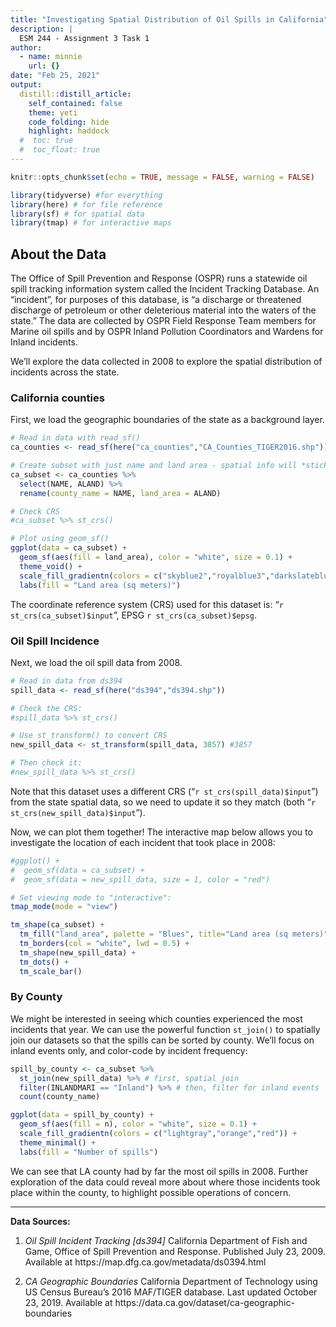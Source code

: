 ```yaml
---
title: "Investigating Spatial Distribution of Oil Spills in California"
description: |
  ESM 244 - Assignment 3 Task 1
author:
  - name: minnie
    url: {}
date: "Feb 25, 2021"
output:
  distill::distill_article:
    self_contained: false
    theme: yeti
    code_folding: hide
    highlight: haddock
  #  toc: true
  #  toc_float: true
---
```




```r
knitr::opts_chunk$set(echo = TRUE, message = FALSE, warning = FALSE)

library(tidyverse) #for everything
library(here) # for file reference
library(sf) # for spatial data
library(tmap) # for interactive maps
```


## About the Data

The Office of Spill Prevention and Response (OSPR) runs a statewide oil spill tracking information system called the Incident Tracking Database. An "incident", for purposes of this database, is "a discharge or threatened discharge of petroleum or other deleterious material into the waters of the state." The data are collected by OSPR Field Response Team members for Marine oil spills and by OSPR Inland Pollution Coordinators and Wardens for Inland incidents.

We'll explore the data collected in 2008 to explore the spatial distribution of incidents across the state.

### California counties

First, we load the geographic boundaries of the state as a background layer.

```r
# Read in data with read_sf()
ca_counties <- read_sf(here("ca_counties","CA_Counties_TIGER2016.shp"))

# Create subset with just name and land area - spatial info will *stick*
ca_subset <- ca_counties %>% 
  select(NAME, ALAND) %>% 
  rename(county_name = NAME, land_area = ALAND)

# Check CRS
#ca_subset %>% st_crs()

# Plot using geom_sf()
ggplot(data = ca_subset) +
  geom_sf(aes(fill = land_area), color = "white", size = 0.1) +
  theme_void() +
  scale_fill_gradientn(colors = c("skyblue2","royalblue3","darkslateblue")) +
  labs(fill = "Land area (sq meters)")

```

The coordinate reference system (CRS) used for this dataset is: "`r st_crs(ca_subset)$input`", EPSG `r st_crs(ca_subset)$epsg`.

### Oil Spill Incidence

Next, we load the oil spill data from 2008.

```r
# Read in data from ds394
spill_data <- read_sf(here("ds394","ds394.shp"))

# Check the CRS:
#spill_data %>% st_crs()

# Use st_transform() to convert CRS
new_spill_data <- st_transform(spill_data, 3857) #3857

# Then check it: 
#new_spill_data %>% st_crs()
```

Note that this dataset uses a different CRS ("`r st_crs(spill_data)$input`") from the state spatial data, so we need to update it so they match (both "`r st_crs(new_spill_data)$input`"). 

Now, we can plot them together! The interactive map below allows you to investigate the location of each incident that took place in 2008:

```r
#ggplot() +
#  geom_sf(data = ca_subset) +
#  geom_sf(data = new_spill_data, size = 1, color = "red")

# Set viewing mode to "interactive":
tmap_mode(mode = "view")

tm_shape(ca_subset) +
  tm_fill("land_area", palette = "Blues", title="Land area (sq meters)") +
  tm_borders(col = "white", lwd = 0.5) +
  tm_shape(new_spill_data) +
  tm_dots() +
  tm_scale_bar()

```

### By County

We might be interested in seeing which counties experienced the most incidents that year. We can use the powerful function `st_join()` to spatially join our datasets so that the spills can be sorted by county. We'll focus on inland events only, and color-code by incident frequency:

```r

spill_by_county <- ca_subset %>% 
  st_join(new_spill_data) %>% # first, spatial join
  filter(INLANDMARI == "Inland") %>% # then, filter for inland events
  count(county_name)

ggplot(data = spill_by_county) +
  geom_sf(aes(fill = n), color = "white", size = 0.1) +
  scale_fill_gradientn(colors = c("lightgray","orange","red")) +
  theme_minimal() +
  labs(fill = "Number of spills")
```

We can see that LA county had by far the most oil spills in 2008. Further exploration of the data could reveal more about where those incidents took place within the county, to highlight possible operations of concern.

***

**Data Sources:**

1. *Oil Spill Incident Tracking [ds394]* California Department of Fish and Game, Office of Spill Prevention and Response. Published July 23, 2009. Available at https://map.dfg.ca.gov/metadata/ds0394.html

2. *CA Geographic Boundaries* California Department of Technology using US Census Bureau's 2016 MAF/TIGER database. Last updated October 23, 2019. Available at https://data.ca.gov/dataset/ca-geographic-boundaries

